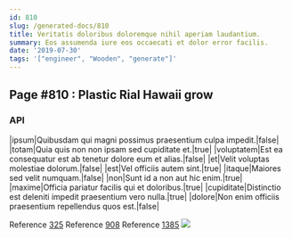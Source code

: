 ```yaml
---
id: 810
slug: /generated-docs/810
title: Veritatis doloribus doloremque nihil aperiam laudantium.
summary: Eos assumenda iure eos occaecati et dolor error facilis.
date: '2019-07-30'
tags: '["engineer", "Wooden", "generate"]'
---
```


## Page #810 : Plastic Rial Hawaii grow
### API

|ipsum|Quibusdam qui magni possimus praesentium culpa impedit.|false|
|totam|Quia quis non non ipsam sed cupiditate et.|true|
|voluptatem|Est ea consequatur est ab tenetur dolore eum et alias.|false|
|et|Velit voluptas molestiae dolorum.|false|
|est|Vel officiis autem sint.|true|
|itaque|Maiores sed velit numquam.|false|
|non|Sunt id a non aut hic enim.|true|
|maxime|Officia pariatur facilis qui et doloribus.|true|
|cupiditate|Distinctio est deleniti impedit praesentium vero nulla.|true|
|dolore|Non enim officiis praesentium repellendus quos est.|false|

Reference [325](/generated-docs/325)
Reference [908](/generated-docs/908)
Reference [1385](/generated-docs/1385)
![](/assets/cats-1.jpg)


